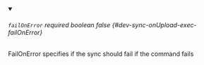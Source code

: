 
<details className="config-field" data-expandable="false" open>
<summary>

###### `failOnError` <span className="config-field-required" data-required="false">required</span> <span className="config-field-type">boolean</span> <span className="config-field-default">false</span> <span className="config-field-enum"></span> {#dev-sync-onUpload-exec-failOnError}

FailOnError specifies if the sync should fail if the command fails

</summary>



</details>
